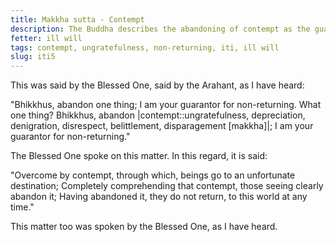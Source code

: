```yaml
---
title: Makkha sutta - Contempt
description: The Buddha describes the abandoning of contempt as the guarantee for non-returning.
fetter: ill will
tags: contempt, ungratefulness, non-returning, iti, ill will
slug: iti5
---
```


This was said by the Blessed One, said by the Arahant, as I have heard:

"Bhikkhus, abandon one thing; I am your guarantor for non-returning. What one thing? Bhikkhus, abandon |contempt::ungratefulness, depreciation, denigration, disrespect, belittlement, disparagement [makkha]|; I am your guarantor for non-returning."

The Blessed One spoke on this matter. In this regard, it is said:

"Overcome by contempt, through which,
beings go to an unfortunate destination;
Completely comprehending that contempt,
those seeing clearly abandon it;
Having abandoned it, they do not return,
to this world at any time."

This matter too was spoken by the Blessed One, as I have heard.